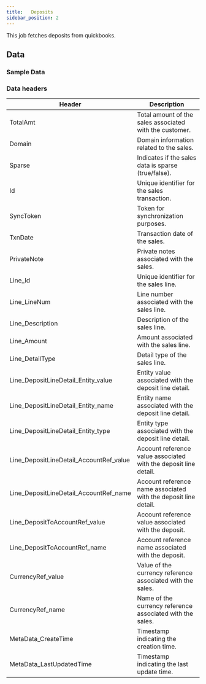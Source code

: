 ```yaml
---
title:   Deposits
sidebar_position: 2
---
```


This job fetches deposits from quickbooks.

<AddJob
  template="gsheet_zoho_books_db_get_customers"
/>

## Data

### Sample Data

<Gsheet
  src="https://docs.google.com/spreadsheets/d/1KWa16ZCTRUdIF7LXFQzgCaBXEze4fpGWaV77tc8Q_Y8/edit#gid=190434529"
/>

### Data headers

| Header | Description |
|-----------------------------------------|-------------------------------------------------------|
| TotalAmt                                | Total amount of the sales associated with the customer.|
| Domain                                  | Domain information related to the sales.              |
| Sparse                                  | Indicates if the sales data is sparse (true/false).   |
| Id                                      | Unique identifier for the sales transaction.          |
| SyncToken                               | Token for synchronization purposes.                   |
| TxnDate                                 | Transaction date of the sales.                        |
| PrivateNote                             | Private notes associated with the sales.              |
| Line_Id                                 | Unique identifier for the sales line.                 |
| Line_LineNum                            | Line number associated with the sales line.           |
| Line_Description                        | Description of the sales line.                        |
| Line_Amount                             | Amount associated with the sales line.                |
| Line_DetailType                         | Detail type of the sales line.                        |
| Line_DepositLineDetail_Entity_value     | Entity value associated with the deposit line detail.|
| Line_DepositLineDetail_Entity_name      | Entity name associated with the deposit line detail. |
| Line_DepositLineDetail_Entity_type      | Entity type associated with the deposit line detail. |
| Line_DepositLineDetail_AccountRef_value | Account reference value associated with the deposit line detail. |
| Line_DepositLineDetail_AccountRef_name  | Account reference name associated with the deposit line detail.  |
| Line_DepositToAccountRef_value          | Account reference value associated with the deposit. |
| Line_DepositToAccountRef_name           | Account reference name associated with the deposit.  |
| CurrencyRef_value                       | Value of the currency reference associated with the sales.  |
| CurrencyRef_name                        | Name of the currency reference associated with the sales.   |
| MetaData_CreateTime                     | Timestamp indicating the creation time.               |
| MetaData_LastUpdatedTime                | Timestamp indicating the last update time.            |


<!---
###  Filtration options

This job can restrict the data that is visible in spreadsheets. Use the following parameters to restrict the data.

| Parameter | Options |
|----|----|
| start_date | Select bills with billing date on or after `start_date`. Format - `YYYY-MM-DD` |
| end_date | Select bills with billing date on or before `end_date`. Format - `YYYY-MM-DD` |
| contact_id | Select bills related to a particular contact (either customer or vendor). Contact id is the id of the customer or vendor from zoho books.  |
-->

<!---
## Others

### Similar jobs

Similar sort of data can be achieved by using get accounting transaction job and filtering it by invoice type. 

### Reports that use this job

Here are some of the report templates that use this job: 
-->